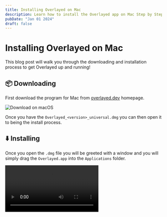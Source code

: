 ```yaml
---
title: Installing Overlayed on Mac
description: Learn how to install the Overlayed app on Mac Step by Step
pubDate: "Jan 01 2024"
draft: false 
---
```



# Installing Overlayed on Mac 

This blog post will walk you through the downloading and installation process to get Overlayed up and running!

## 📦 Downloading
First download the program for Mac from [overlayed.dev](https://overlayed.dev) homepage.

![Download on macOS](/img/blog/installing-overlayed-on-mac/download.png)

Once you have the `Overlayed_<version>_universal.dmg` you can then open it to being the install process.

## ⬇️ Installing
Once you open the `.dmg` file you will be greeted with a window and you will simply drag the `Overlayed.app` into the `Applications` folder.

<Video src="/img/blog/installing-overlayed-on-mac/install.mp4" />

## 🥳 Congratulations!

You now have Overlayed and you can follow the steps provided in the app to get started!
